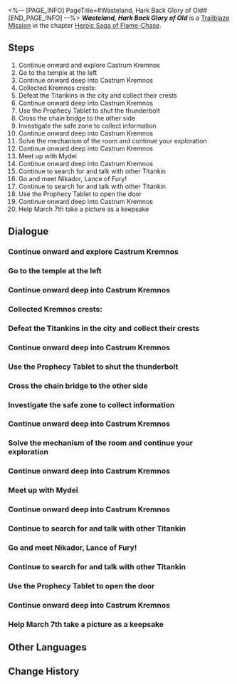 <%-- [PAGE_INFO]
PageTitle=#Wasteland, Hark Back Glory of Old#
[END_PAGE_INFO] --%>
{{Stub|Dialogue.}}
{{Mission Infobox
|id            = 1040105
|title         = 
|image         = Mission Wasteland, Hark Back Glory of Old.png{{subst:void|<!--$UPLOAD:<<SpriteOutput/Chronicle/1040105.png>-<Mission Wasteland, Hark Back Glory of Old.png>-<Fate's Atlas Images>>-->}}
|type          = Trailblaze
|event_name    = 
|chapter       = Heroic Saga of Flame-Chase
|requirements  = [[Trailblaze Mission]] ''[[Night Stars, Accompany My Slumber]]'' completed
|summary       = Alongside Phainon and Mydei, you head to the mobile fortress of Castrum Kremnos. During your expedition, you learn that Nikador had long schemed against Okhema. Fighting your way through countless foes, you planned to directly eliminate Nikador, only to discover that they had managed to gain an undying body long ago. Nikador invoked the Body of a Hundred Deaths to temper blades, aiming to swing the Blade of Fury to pierce the distant Okhema. In this moment of crisis, Mydei holds off Nikador alone, giving the rest of the party a chance to return to Okhema and strategize a way to counter this threat.
|characters    = Chryseus Leo; Mydei; Phainon; Sculpting Zone Strong Man; Sculpting Zone Supervisor; Trailblazer; Trianne
|startLocation = [[Amphoreus]] - [["Strife Ruins" Castrum Kremnos]]
|world         = Amphoreus
|area          = "Strife Ruins" Castrum Kremnos
|prev          = Night Stars, Accompany My Slumber
|next          = Night Veil, Shroud the Silent Past
|rewards       = Trailblaze EXP*1,200; Stellar Jade*150; Traveler's Guide*12; Lost Crystal*12; Celestial Ambrosia*240; King Father of All (Disk)*1 { text = ''King Father of All'' }; Credit*160,000
}}
'''''Wasteland, Hark Back Glory of Old''''' is a [[Trailblaze Mission]] in the chapter [[Heroic Saga of Flame-Chase]].

==Steps==
# Continue onward and explore Castrum Kremnos
# Go to the temple at the left
# Continue onward deep into Castrum Kremnos
# Collected Kremnos crests:
# Defeat the Titankins in the city and collect their crests
# Continue onward deep into Castrum Kremnos
# Use the Prophecy Tablet to shut the thunderbolt
# Cross the chain bridge to the other side
# Investigate the safe zone to collect information
# Continue onward deep into Castrum Kremnos
# Solve the mechanism of the room and continue your exploration
# Continue onward deep into Castrum Kremnos
# Meet up with Mydei
# Continue onward deep into Castrum Kremnos
# Continue to search for and talk with other Titankin
# Go and meet Nikador, Lance of Fury!
# Continue to search for and talk with other Titankin
# Use the Prophecy Tablet to open the door
# Continue onward deep into Castrum Kremnos
# Help March 7th take a picture as a keepsake

<!--
==Gameplay Notes==

--><!--
==Trial Character==

-->
==Dialogue==
{{Stub Dialogue}}
===Continue onward and explore Castrum Kremnos{{subst:void|<!--104010501-->}}===
{{Mission Description|type=trailblaze|location="Strife Ruins" Castrum Kremnos|(Trailblazer), Phainon, and Mydei arrive at Castrum Kremnos. What was once a fierce city filled with the clamor of armaments has become a haunting ruin. Deep within this mobile fortress lies the maddened and fallen Nikador.}}
{{Dialogue Start}}
:{{tx}}
{{Dialogue End}}

===Go to the temple at the left{{subst:void|<!--104010504-->}}===
{{Mission Description|type=trailblaze|location="Strife Ruins" Castrum Kremnos|update|In this war-torn land, the two Chrysos Heirs, Phainon and Mydei, agreed on a spontaneous competition. They split into two paths, each eliminating enemies on the way to Castrum Kremnos. Traps and dangers lurked around every corner in the city, demanding that one proceed with utmost caution.}}
{{Dialogue Start}}
:{{tx}}
{{Dialogue End}}

===Continue onward deep into Castrum Kremnos{{subst:void|<!--104010505-->}}===
{{Dialogue Start}}
:{{tx}}
{{Dialogue End}}

===Collected Kremnos crests:{{subst:void|<!--104010519-->}}===
{{Dialogue Start}}
:{{tx}}
{{Dialogue End}}

===Defeat the Titankins in the city and collect their crests{{subst:void|<!--104010585-->}}===
{{Dialogue Start}}
:{{tx}}
{{Dialogue End}}

===Continue onward deep into Castrum Kremnos{{subst:void|<!--104010518-->}}===
{{Dialogue Start}}
:{{tx}}
{{Dialogue End}}

===Use the Prophecy Tablet to shut the thunderbolt{{subst:void|<!--104010520-->}}===
{{Dialogue Start}}
:{{tx}}
{{Dialogue End}}

===Cross the chain bridge to the other side{{subst:void|<!--104010507-->}}===
{{Dialogue Start}}
:{{tx}}
{{Dialogue End}}

===Investigate the safe zone to collect information{{subst:void|<!--104010540-->}}===
{{Dialogue Start}}
:{{tx}}
{{Dialogue End}}

===Continue onward deep into Castrum Kremnos{{subst:void|<!--104010521-->}}===
{{Dialogue Start}}
:{{tx}}
{{Dialogue End}}

===Solve the mechanism of the room and continue your exploration{{subst:void|<!--104010511-->}}===
{{Dialogue Start}}
:{{tx}}
{{Dialogue End}}

===Continue onward deep into Castrum Kremnos{{subst:void|<!--104010512-->}}===
{{Dialogue Start}}
:{{tx}}
{{Dialogue End}}

===Meet up with Mydei{{subst:void|<!--104010557-->}}===
{{Dialogue Start}}
:{{tx}}
{{Dialogue End}}

===Continue onward deep into Castrum Kremnos{{subst:void|<!--104010558-->}}===
{{Dialogue Start}}
:{{tx}}
{{Mission Description|type=trailblaze|location="Strife Ruins" Castrum Kremnos|update|Through Chryseus Leo, (Trailblazer) and the party learned that the maddened Nikador is planning a devastating attack on Okhema. With events taking this dire turn, their only option is to press forward and eliminate the source of this malevolence.}}
{{Dialogue End}}

===Continue to search for and talk with other Titankin{{subst:void|<!--104010533-->}}===
{{Dialogue Start}}
:{{tx}}
{{Dialogue End}}

===Go and meet Nikador, Lance of Fury!{{subst:void|<!--104010516-->}}===
{{Dialogue Start}}
:{{tx}}
{{Dialogue End}}

===Continue to search for and talk with other Titankin{{subst:void|<!--104010559-->}}===
{{Dialogue Start}}
:{{tx}}
{{Dialogue End}}

===Use the Prophecy Tablet to open the door{{subst:void|<!--104010553-->}}===
{{Mission Description|type=trailblaze|location="Strife Ruins" Castrum Kremnos|update|In this war-torn land, the two Chrysos Heirs, Phainon and Mydei, agreed on a spontaneous competition. They split into two paths, each eliminating enemies on the way to Castrum Kremnos. Traps and dangers lurked around every corner in the city, demanding that one proceed with utmost caution.}}
{{Dialogue Start}}
:{{tx}}
{{Dialogue End}}

===Continue onward deep into Castrum Kremnos{{subst:void|<!--104010552-->}}===
{{Dialogue Start}}
:{{tx}}
{{Dialogue End}}

===Help March 7th take a picture as a keepsake{{subst:void|<!--104010564-->}}===
{{Dialogue Start}}
:{{tx}}
{{Dialogue End}}

==Other Languages==
{{Other Languages
|en   = Wasteland, Hark Back Glory of Old
|zhs  = 荒墟啊，可曾记旧日荣光
|zht  = 荒墟啊，可曾記舊日榮光
|ja   = 廃墟よ、往日の栄光を覚えているか
|ko   = 폐허여, 과거의 영광을 기억하는가
|es   = Tierra desolada, recuerda la gloria de antaño
|fr   = Terres désolées, souvenez-vous de la gloire du passé
|ru   = О опустошённая земля, вспомни былую славу
|th   = ซากปรักเอ๋ย จงจดจำความรุ่งโรจน์ในอดีต
|vi   = Phế Tích Hoang Vu, Có Bao Giờ Nhớ Lại Vinh Quang Xưa
|de   = Ruinen, erinnert euch an den einstigen Ruhm
|id   = Reruntuhan, Mengenang Kembali Kejayaan Masa Lalu
|pt   = Terra Desolada, Ouça a Glória do Passado
}}

==Change History==
{{Change History|3.0}}
